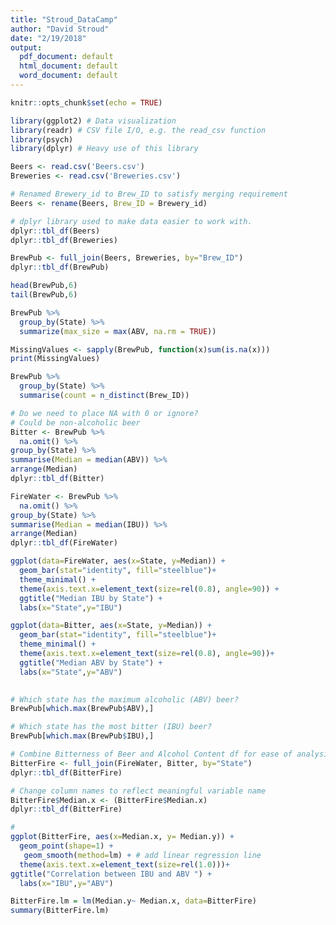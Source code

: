 ```yaml
---
title: "Stroud_DataCamp"
author: "David Stroud"
date: "2/19/2018"
output:
  pdf_document: default
  html_document: default
  word_document: default
---
```


```r
knitr::opts_chunk$set(echo = TRUE)
```

```r
library(ggplot2) # Data visualization
library(readr) # CSV file I/O, e.g. the read_csv function
library(psych)
library(dplyr) # Heavy use of this library
```

```r
Beers <- read.csv('Beers.csv')
Breweries <- read.csv('Breweries.csv')
```

```r
# Renamed Brewery_id to Brew_ID to satisfy merging requirement
Beers <- rename(Beers, Brew_ID = Brewery_id)
```

```r
# dplyr library used to make data easier to work with.
dplyr::tbl_df(Beers)
dplyr::tbl_df(Breweries)
```

```r
BrewPub <- full_join(Beers, Breweries, by="Brew_ID")
dplyr::tbl_df(BrewPub)
```


```r
head(BrewPub,6)
tail(BrewPub,6)
```
```r
BrewPub %>%
  group_by(State) %>%
  summarize(max_size = max(ABV, na.rm = TRUE))
```


```r
MissingValues <- sapply(BrewPub, function(x)sum(is.na(x)))
print(MissingValues)
```

```r
BrewPub %>%
  group_by(State) %>%
  summarise(count = n_distinct(Brew_ID))
```



```r
# Do we need to place NA with 0 or ignore?
# Could be non-alcoholic beer
Bitter <- BrewPub %>%
  na.omit() %>%
group_by(State) %>%
summarise(Median = median(ABV)) %>%
arrange(Median)
dplyr::tbl_df(Bitter)
```

```r
FireWater <- BrewPub %>%
  na.omit() %>%
group_by(State) %>%
summarise(Median = median(IBU)) %>%
arrange(Median)
dplyr::tbl_df(FireWater)
```

  

```r
ggplot(data=FireWater, aes(x=State, y=Median)) +
  geom_bar(stat="identity", fill="steelblue")+
  theme_minimal() +
  theme(axis.text.x=element_text(size=rel(0.8), angle=90)) +
  ggtitle("Median IBU by State") +
  labs(x="State",y="IBU")
```

```r
ggplot(data=Bitter, aes(x=State, y=Median)) +
  geom_bar(stat="identity", fill="steelblue")+
  theme_minimal() +
  theme(axis.text.x=element_text(size=rel(0.8), angle=90))+
  ggtitle("Median ABV by State") +
  labs(x="State",y="ABV")
  
```

```r
# Which state has the maximum alcoholic (ABV) beer?
BrewPub[which.max(BrewPub$ABV),]
```

```r
# Which state has the most bitter (IBU) beer?
BrewPub[which.max(BrewPub$IBU),]
```

```r
# Combine Bitterness of Beer and Alcohol Content df for ease of analysis
BitterFire <- full_join(FireWater, Bitter, by="State")
dplyr::tbl_df(BitterFire)
```

```r
# Change column names to reflect meaningful variable name
BitterFire$Median.x <- (BitterFire$Median.x)
dplyr::tbl_df(BitterFire)
```

```r
# 
ggplot(BitterFire, aes(x=Median.x, y= Median.y)) +
  geom_point(shape=1) +
   geom_smooth(method=lm) + # add linear regression line
  theme(axis.text.x=element_text(size=rel(1.0)))+
ggtitle("Correlation between IBU and ABV ") +
  labs(x="IBU",y="ABV")
```

```r
BitterFire.lm = lm(Median.y~ Median.x, data=BitterFire)
summary(BitterFire.lm)
```


